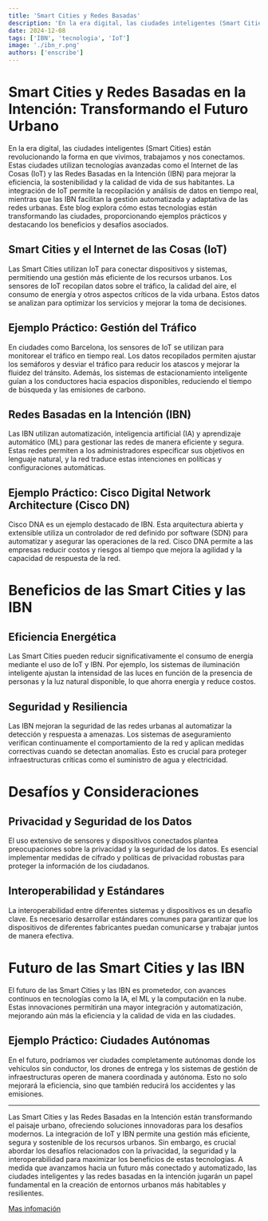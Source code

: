 ```yaml
---
title: 'Smart Cities y Redes Basadas'
description: 'En la era digital, las ciudades inteligentes (Smart Cities) están revolucionando la forma en que vivimos, trabajamos y nos conectamos.'
date: 2024-12-08
tags: ['IBN', 'tecnologia', 'IoT']
image: './ibn_r.png'
authors: ['enscribe']
---
```


# Smart Cities y Redes Basadas en la Intención: Transformando el Futuro Urbano


En la era digital, las ciudades inteligentes (Smart Cities) están revolucionando la forma en que vivimos, trabajamos y nos conectamos. Estas ciudades utilizan tecnologías avanzadas como el Internet de las Cosas (IoT) y las Redes Basadas en la Intención (IBN) para mejorar la eficiencia, la sostenibilidad y la calidad de vida de sus habitantes. La integración de IoT permite la recopilación y análisis de datos en tiempo real, mientras que las IBN facilitan la gestión automatizada y adaptativa de las redes urbanas. Este blog explora cómo estas tecnologías están transformando las ciudades, proporcionando ejemplos prácticos y destacando los beneficios y desafíos asociados.

## Smart Cities y el Internet de las Cosas (IoT)
Las Smart Cities utilizan IoT para conectar dispositivos y sistemas, permitiendo una gestión más eficiente de los recursos urbanos. Los sensores de IoT recopilan datos sobre el tráfico, la calidad del aire, el consumo de energía y otros aspectos críticos de la vida urbana. Estos datos se analizan para optimizar los servicios y mejorar la toma de decisiones.

## Ejemplo Práctico: Gestión del Tráfico

En ciudades como Barcelona, los sensores de IoT se utilizan para monitorear el tráfico en tiempo real. Los datos recopilados permiten ajustar los semáforos y desviar el tráfico para reducir los atascos y mejorar la fluidez del tránsito. Además, los sistemas de estacionamiento inteligente guían a los conductores hacia espacios disponibles, reduciendo el tiempo de búsqueda y las emisiones de carbono.

## Redes Basadas en la Intención (IBN)

Las IBN utilizan automatización, inteligencia artificial (IA) y aprendizaje automático (ML) para gestionar las redes de manera eficiente y segura. Estas redes permiten a los administradores especificar sus objetivos en lenguaje natural, y la red traduce estas intenciones en políticas y configuraciones automáticas.

## Ejemplo Práctico: Cisco Digital Network Architecture (Cisco DN)
Cisco DNA es un ejemplo destacado de IBN. Esta arquitectura abierta y extensible utiliza un controlador de red definido por software (SDN) para automatizar y asegurar las operaciones de la red. Cisco DNA permite a las empresas reducir costos y riesgos al tiempo que mejora la agilidad y la capacidad de respuesta de la red.

# Beneficios de las Smart Cities y las IBN

## Eficiencia Energética
Las Smart Cities pueden reducir significativamente el consumo de energía mediante el uso de IoT y IBN. Por ejemplo, los sistemas de iluminación inteligente ajustan la intensidad de las luces en función de la presencia de personas y la luz natural disponible, lo que ahorra energía y reduce costos.

## Seguridad y Resiliencia

Las IBN mejoran la seguridad de las redes urbanas al automatizar la detección y respuesta a amenazas. Los sistemas de aseguramiento verifican continuamente el comportamiento de la red y aplican medidas correctivas cuando se detectan anomalías. Esto es crucial para proteger infraestructuras críticas como el suministro de agua y electricidad.

# Desafíos y Consideraciones

## Privacidad y Seguridad de los Datos
El uso extensivo de sensores y dispositivos conectados plantea preocupaciones sobre la privacidad y la seguridad de los datos. Es esencial implementar medidas de cifrado y políticas de privacidad robustas para proteger la información de los ciudadanos.

## Interoperabilidad y Estándares
La interoperabilidad entre diferentes sistemas y dispositivos es un desafío clave. Es necesario desarrollar estándares comunes para garantizar que los dispositivos de diferentes fabricantes puedan comunicarse y trabajar juntos de manera efectiva.

# Futuro de las Smart Cities y las IBN
El futuro de las Smart Cities y las IBN es prometedor, con avances continuos en tecnologías como la IA, el ML y la computación en la nube. Estas innovaciones permitirán una mayor integración y automatización, mejorando aún más la eficiencia y la calidad de vida en las ciudades.

## Ejemplo Práctico: Ciudades Autónomas
En el futuro, podríamos ver ciudades completamente autónomas donde los vehículos sin conductor, los drones de entrega y los sistemas de gestión de infraestructuras operen de manera coordinada y autónoma. Esto no solo mejorará la eficiencia, sino que también reducirá los accidentes y las emisiones.
____

Las Smart Cities y las Redes Basadas en la Intención están transformando el paisaje urbano, ofreciendo soluciones innovadoras para los desafíos modernos. La integración de IoT y IBN permite una gestión más eficiente, segura y sostenible de los recursos urbanos. Sin embargo, es crucial abordar los desafíos relacionados con la privacidad, la seguridad y la interoperabilidad para maximizar los beneficios de estas tecnologías. A medida que avanzamos hacia un futuro más conectado y automatizado, las ciudades inteligentes y las redes basadas en la intención jugarán un papel fundamental en la creación de entornos urbanos más habitables y resilientes.

[Mas infomación](./certificado-especialidad-i)
